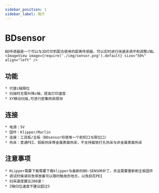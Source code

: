 ```yaml
---
sidebar_position: 1
sidebar_label: 简介
---
```



# BDsensor

    BD传感器是一个可以与3D打印机配合使用的距离传感器，可以实时进行快速床调平和调整z轴。
    <ImageView image={require('./img/sensor.png').default} size="50%" align="left" />

## 功能

    * 代替z轴限位
    * 扫描时无需升降z轴，提高打印速度
    * XY移动扫描,可进行密集网床探测



## 连接

    * 电源：5V
    * 固件：Klipper/Marlin
    * 连接：工具板/主板（BDsensor将使用一个舵机口与限位口）
    * 热床：普通PEI，铝板热床等金属表面热床，不支持磁铁打孔热床与非金属表面热床


## 注意事项

    * KLipper需要下载需要下载klipper与最新的BD-SENSOR补丁，并且需要重新刷主板固件
    * 调试时候请将急停放着可以随时触发的地方，以免刮花PEI
    * 扫床速度建议200速！
    * Z轴归位速度不建议超过5

